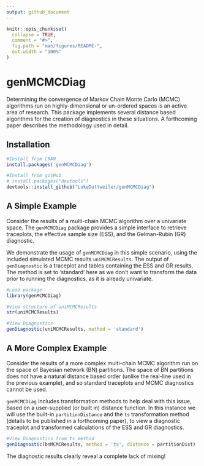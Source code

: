 ```yaml
---
output: github_document
---
```


<!-- README.md is generated from README.Rmd. Please edit that file -->

```r
knitr::opts_chunk$set(
  collapse = TRUE,
  comment = "#>",
  fig.path = "man/figures/README-",
  out.width = "100%"
)
```

# genMCMCDiag

<!-- badges: start -->
<!-- badges: end -->

Determining the convergence of Markov Chain Monte Carlo (MCMC) algorithms run on highly-dimensional or un-ordered spaces is an active area of research. This package implements several distance based algorithms for the creation of diagnostics in these situations. A forthcoming paper describes the methodology used in detail. 

## Installation

``` r
#Install from CRAN
install.packages('genMCMCDiag')

#Install from gitHub
# install.packages("devtools")
devtools::install_github("LukeDuttweiler/genMCMCDiag")
```

## A Simple Example

Consider the results of a multi-chain MCMC algorithm over a univariate space. The `genMCMCDiag` package provides a simple interface to retrieve traceplots, the effective sample size (ESS), and the Gelman-Rubin (GR) diagnostic. 

We demonstrate the usage of `genMCMCDiag` in this simple scenario, using the included simulated MCMC results `uniMCMCResults`. The output of `genDiagnostic` is a traceplot and tables containing the ESS and GR results. The method is set to 'standard' here as we don't want to transform the data prior to running the diagnostics, as it is already univariate. 

```r
#Load package
library(genMCMCDiag)

#View structure of uniMCMCResults
str(uniMCMCResults)

#View Diagnostics
genDiagnostic(uniMCMCResults, method = 'standard')
```


## A More Complex Example

Consider the results of a more complex multi-chain MCMC algorithm run on the space of Bayesian network (BN) partitions. The space of BN partitions does not have a natural distance based order (unlike the real-line used in the previous example), and so standard traceplots and MCMC diagnostics cannot be used. 

`genMCMCDiag` includes transformation methods to help deal with this issue, based on a user-supplied (or built in) distance function. In this instance we will use the built-in `partitionDistance` and the `ts` transformation method (details to be published in a forthcoming paper), to view a diagnostic traceplot and transformed calculations of the ESS and GR diagnostics. 

```r
#View Diagnostics from ts method
genDiagnostic(bnMCMCResults, method = 'ts', distance = partitionDist)
```

The diagnostic results clearly reveal a complete lack of mixing!
